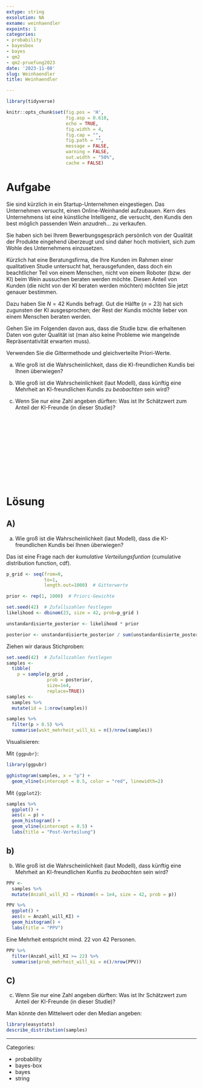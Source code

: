 ```yaml
---
extype: string
exsolution: NA
exname: weinhaendler
expoints: 1
categories:
- probability
- bayesbox
- bayes
- qm2
- qm2-pruefung2023
date: '2023-11-08'
slug: Weinhaendler
title: Weinhaendler

---
```




```r
library(tidyverse)
```


```r
knitr::opts_chunk$set(fig.pos = 'H',
                      fig.asp = 0.618,
                      echo = TRUE,
                      fig.width = 4,
                      fig.cap = "", 
                      fig.path = "",
                      message = FALSE,
                      warning = FALSE,
                      out.width = "50%",
                      cache = FALSE)
```








# Aufgabe


Sie sind kürzlich in ein Startup-Unternehmen eingestiegen. 
Das Unternehmen versucht, einen Online-Weinhandel aufzubauen. 
Kern des Unternehmens ist eine künstliche Intelligenz, die versucht, 
den Kundis den best möglich passenden Wein anzudreh... zu verkaufen.

Sie haben sich bei Ihrem Bewerbungsgespräch persönlich von der Qualität der Produkte eingehend überzeugt 
und sind daher hoch motiviert, sich zum Wohle des Unternehmens einzusetzen.

Kürzlich hat eine Beratungsfirma, die Ihre Kunden im Rahmen einer qualitativen Studie untersucht hat, 
herausgefunden, dass doch ein beachtlicher Teil von einem Menschen, nicht von einem Roboter (bzw. der KI) 
beim Wein aussuchen beraten werden möchte. 
Diesen Anteil von Kunden (die nicht von der KI beraten werden möchten) möchten Sie jetzt genauer bestimmen. 

Dazu haben Sie $N=42$ Kundis befragt. Gut die Hälfte ($n=23$) hat sich zugunsten der KI ausgesprochen; 
der Rest der Kundis möchte lieber von einem Menschen beraten werden.

Gehen Sie im Folgenden davon aus, dass die Studie bzw. 
die erhaltenen Daten von guter Qualität ist 
(man also keine Probleme wie mangelnde Repräsentativität erwarten muss).

Verwenden Sie die Gittermethode und gleichverteilte Priori-Werte.

a) Wie groß ist die Wahrscheinlichkeit, dass die KI-freundlichen Kundis bei Ihnen überwiegen? 


b) Wie groß ist die Wahrscheinlichkeit (laut Modell), 
dass künftig eine Mehrheit an KI-freundlichen Kundis zu *beobachten* sein wird?


c) Wenn Sie nur eine Zahl angeben dürften: 
Was ist Ihr Schätzwert zum Anteil der KI-Freunde (in dieser Studie)?



</br>
</br>
</br>
</br>
</br>
</br>
</br>
</br>
</br>
</br>

# Lösung

## A)

a) Wie groß ist die Wahrscheinlichkeit (laut Modell), dass die KI-freundlichen Kundis bei Ihnen überwiegen?

Das ist eine Frage nach der *kumulative Verteilungsfuntion* (cumulative distribution function, cdf).

```r
p_grid <- seq(from=0, 
              to=1, 
              length.out=1000)  # Gitterwerte

prior <- rep(1, 1000)  # Priori-Gewichte

set.seed(42)  # Zufallszahlen festlegen
likelihood <- dbinom(23, size = 42, prob=p_grid ) 

unstandardisierte_posterior <- likelihood * prior 

posterior <- unstandardisierte_posterior / sum(unstandardisierte_posterior)
```


Ziehen wir daraus Stichproben:

```r
set.seed(42)  # Zufallszahlen festlegen
samples <- 
  tibble(
    p = sample(p_grid , 
               prob = posterior, 
               size=1e4, 
               replace=TRUE))  
samples <-
  samples %>% 
  mutate(id = 1:nrow(samples))
```



```r
samples %>% 
  filter(p > 0.5) %>% 
  summarise(wskt_mehrheit_will_ki = n()/nrow(samples))
```


Visualisieren:

Mit `{ggpubr}`:

```r
library(ggpubr)

gghistogram(samples, x = "p") +
  geom_vline(xintercept = 0.5, color = "red", linewidth=2) 
```


Mit `{ggplot2}`:

```r
samples %>% 
  ggplot() +
  aes(x = p) +
  geom_histogram() +
  geom_vline(xintercept = 0.5) +
  labs(title = "Post-Verteilung")
```


## b)

b) Wie groß ist die Wahrscheinlichkeit (laut Modell), dass künftig eine Mehrheit an KI-freundlichen Kunfis zu *beobachten* sein wird?


```r
PPV <-
  samples %>% 
  mutate(Anzahl_will_KI = rbinom(n = 1e4, size = 42, prob = p))
```

```r
PPV %>% 
  ggplot() +
  aes(x = Anzahl_will_KI) +
  geom_histogram() +
  labs(title = "PPV")
```


Eine Mehrheit entspricht mind. 22 von 42 Personen.

```r
PPV %>% 
  filter(Anzahl_will_KI >= 22) %>% 
  summarise(prob_mehrheit_will_ki = n()/nrow(PPV))
```


## C)

c) Wenn Sie nur eine Zahl angeben dürften: Was ist Ihr Schätzwert zum Anteil der KI-Freunde (in dieser Studie)?


Man könnte den Mittelwert oder den Median angeben:

```r
library(easystats)
describe_distribution(samples)
```







---

Categories: 

- probability
- bayes-box
- bayes
- string

